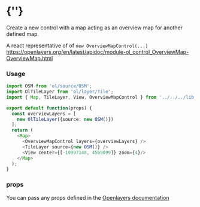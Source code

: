  
<Meta of={OverviewMapControlStories} />
 
# {'<OverviewMapControl />'}

Create a new control with a map acting as an overview map for another defined map.

A react representative of of `new OverviewMapControl(...)`
https://openlayers.org/en/latest/apidoc/module-ol_control_OverviewMap-OverviewMap.html

<Story of={OverviewMapControlStories.Primary} />

### Usage
```typescript
import OSM from 'ol/source/OSM';
import OlTileLayer from 'ol/layer/Tile';
import { Map, TileLayer, View, OverviewMapControl } from '../../../lib';

export default function(props) {
  const overviewLayers = [
    new OlTileLayer({source: new OSM()})
  ];
  return (
    <Map>
      <OverviewMapControl layers={overviewLayers} />
      <TileLayer source={new OSM()} />
      <View center={[-10997148, 4569099]} zoom={4}/>
    </Map>
  );
}
```

### props

You can pass any props defined in the 
[Openlayers documentation](https://openlayers.org/en/latest/apidoc/module-ol_control_OverviewMap-OverviewMap.html)